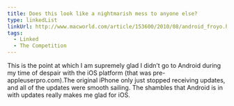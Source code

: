 ```yaml
---
title: Does this look like a nightmarish mess to anyone else?
type: linkedList
linkUrl: http://www.macworld.com/article/153600/2010/08/android_froyo.html
tags:
  - Linked
  - The Competition
---
```


This is the point at which I am supremely glad I didn’t go to Android during my time of despair with the iOS platform (that was pre-appleuserpro.com).The original iPhone only just stopped receiving updates, and all of the updates were smooth sailing. The shambles that Android is in with updates really makes me glad for iOS.
